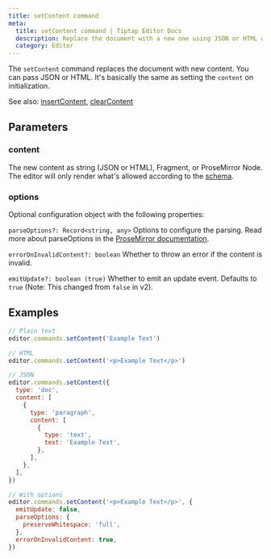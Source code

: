 ```yaml
---
title: setContent command
meta:
  title: setContent command | Tiptap Editor Docs
  description: Replace the document with a new one using JSON or HTML with the setContent command. Learn more in our docs!
  category: Editor
---
```


The `setContent` command replaces the document with new content. You can pass JSON or HTML. It's basically the same as setting the `content` on initialization.

See also: [insertContent](/3.x/editor/api/commands/content/insert-content), [clearContent](/3.x/editor/api/commands/content/clear-content)

## Parameters

### content

The new content as string (JSON or HTML), Fragment, or ProseMirror Node. The editor will only render what's allowed according to the [schema](/3.x/editor/core-concepts/schema).

### options

Optional configuration object with the following properties:

`parseOptions?: Record<string, any>`
Options to configure the parsing. Read more about parseOptions in the [ProseMirror documentation](https://prosemirror.net/docs/ref/#model.ParseOptions).

`errorOnInvalidContent?: boolean`
Whether to throw an error if the content is invalid.

`emitUpdate?: boolean (true)`
Whether to emit an update event. Defaults to `true` (Note: This changed from `false` in v2).

## Examples

```js
// Plain text
editor.commands.setContent('Example Text')

// HTML
editor.commands.setContent('<p>Example Text</p>')

// JSON
editor.commands.setContent({
  type: 'doc',
  content: [
    {
      type: 'paragraph',
      content: [
        {
          type: 'text',
          text: 'Example Text',
        },
      ],
    },
  ],
})

// With options
editor.commands.setContent('<p>Example Text</p>', {
  emitUpdate: false,
  parseOptions: {
    preserveWhitespace: 'full',
  },
  errorOnInvalidContent: true,
})
```
